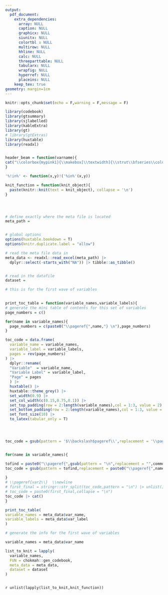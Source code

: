 ```yaml
---
output:
  pdf_document:
    extra_dependencies: 
      array: NULL
      caption: NULL
      graphicx: NULL
      siunitx: NULL
      colortbl : NULL
      multirow: NULL
      hhline: NULL
      calc: NULL
      threeparttable: NULL
      tabularx: NULL
      wrapfig: NULL
      hyperref: NULL
      placeins: NULL
    keep_tex: true
geometry: margin=1cm
---
```


```r
knitr::opts_chunk$set(echo = F,warning = F,message = F)
```

```{=latex}

\definecolor{mypink1}{RGB}{202, 200, 72}
\setlength{\footskip}{-1pt}
\definecolor{titlecolor}{RGB}{86,193,166}
\colorlet{shadecolor}{gray!40}

```

```{=latex}

\newgeometry{left=2.5cm, right=2cm,bottom = 3cm}

\begin{titlepage} % Suppresses displaying the page number on the title page and the subsequent page counts as page 1


	
	%------------------------------------------------
	%	Grey title box
	%------------------------------------------------
	
	\colorbox{titlecolor}{
		\parbox[t]{0.93\textwidth}{ % Outer full width box
			\parbox[t]{0.91\textwidth}{ % Inner box for inner right text margin
				\raggedleft % Right align the text
				\fontsize{50pt}{80pt}\selectfont % Title font size, the first argument is the font size and the second is the line spacing, adjust depending on title length
				\vspace{0.7cm} % Space between the start of the title and the top of the grey box
				
				Study Title\\
				and\\
				Information\\
			 \vspace{4cm}
			
				Codebook for dataset\\
				
				\vspace{0.7cm} % Space between the end of the title and the bottom of the grey box
			}
		}
	}
	
	\vfill % Space between the title box and author information
	
	%------------------------------------------------
	%	Author name and information
	%------------------------------------------------
	
	\parbox[t]{0.93\textwidth}{ % Box to inset this section slightly
		\raggedleft % Right align the text
		\Large % Increase the font size
		{\Large B.J. Blazkowicz}\\[4pt] % Extra space after name
		Department Name\\
		Institution Name\\[4pt] % Extra space before URL
		\texttt{LaTeXTemplates.com}\\
		
		\hfill\rule{0.2\linewidth}{1pt}% Horizontal line, first argument width, second thickness
	}
	
\end{titlepage}

\restoregeometry
\setlength{\footskip}{-1pt}

```




```r

library(codebook)
library(gtsummary)
library(sjlabelled)
library(kableExtra)
library(gt)
# library(gtExtras)
library(huxtable)
library(readxl)


header_beam = function(varname){
cat("\\colorbox{mypink1}{\\makebox[\\textwidth]{\\strut\\bfseries\\color{black} ",varname,"}}")
}

'%!in%' <- function(x,y)!('%in%'(x,y))

knit_function = function(knit_object){
  paste(knitr::knit(text = knit_object), collapse = '\n')
}




# define exactly where the meta file is located 
meta_path = 


# global options 
options(huxtable.bookdown = T)
options(knitr.duplicate.label = "allow")

```



```r

# read the meta file data in 
meta_data <- readxl::read_excel(meta_path) |>
  dplyr::select(-starts_with("NA")) |> tibble::as_tibble()


# read in the datafile
dataset = 

```







\newgeometry{left=2.5cm, right=2cm,bottom = 3cm}

```r
# this is for the first wave of variables

  
print_toc_table = function(variable_names,variable_labels){
# generate the mini table of contents for this set of variables 
page_numbers = c()

for(name in variable_names){
  page_numbers = c(paste0("\\pageref{",name,"} \n"),page_numbers)
}

toc_code = data.frame(
  variable_name = variable_names,
  variable_label = variable_labels,
  pages = rev(page_numbers)
) |>
  dplyr::rename(
  "Variable"  = variable_name,
  "Variable Label" = variable_label,
  "Page" = pages
  ) |> 
  huxtable() |>
  huxtable::theme_grey() |> 
  set_width(0.9) |>
  set_col_width(c(0.15,0.75,0.1)) |> 
  set_top_padding(row = 2:length(variable_names),col = 1:3, value = 2) |> 
  set_bottom_padding(row = 2:length(variable_names),col = 1:3, value = 2) |>
  set_font_size(10) |> 
  to_latex(tabular_only = T) 




toc_code = gsub(pattern = '$\\backslash$pageref\\',replacement = '\\pageref',toc_code,fixed = T)


for(name in variable_names){

tofind = paste0("\\pageref{",gsub(pattern = "\n",replacement = "",commonmark::markdown_latex(name)),"\\}  \\newline")
toc_code = gsub(pattern = tofind,replacement = paste0("\\pageref{",name,"}"),toc_code,fixed = T)
    
}
# \\pageref{var2\\}  \\newline
# first_final = stringr::str_split(toc_code,pattern = "\n") |> unlist()
# toc_code = paste0(first_final,collapse = "\n")
toc_code |> cat()
}


```




```r

print_toc_table(
variable_names = meta_data$var_name,
variable_labels = meta_data$var_label
)


```



\restoregeometry
\setlength{\footskip}{-1pt}

\newpage


```r

# generate the info for the first wave of variables

variable_names = meta_data$var_name

list_to_knit = lapply(
  variable_names,
  FUN = chokmah::gen_codebook,
  meta_data = meta_data,
  dataset = dataset
)



```

`r unlist(lapply(list_to_knit,knit_function))`

